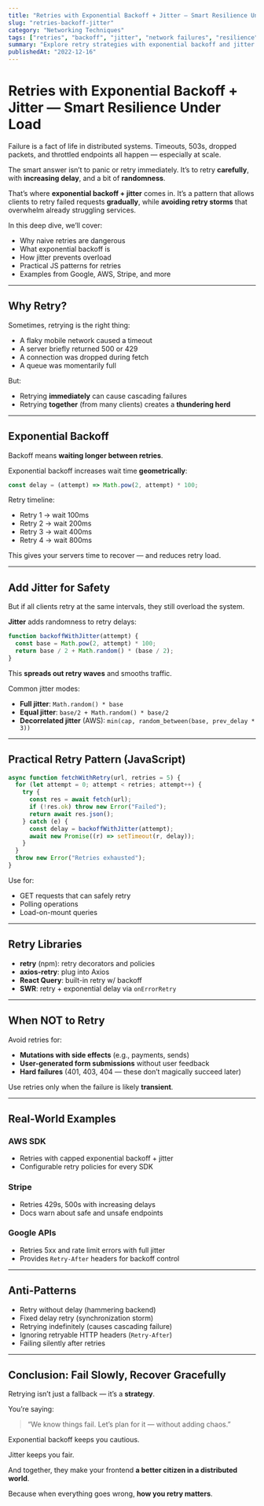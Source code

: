 ```yaml
---
title: "Retries with Exponential Backoff + Jitter — Smart Resilience Under Load"
slug: "retries-backoff-jitter"
category: "Networking Techniques"
tags: ["retries", "backoff", "jitter", "network failures", "resilience", "http"]
summary: "Explore retry strategies with exponential backoff and jitter. Learn how to recover from network failures gracefully without overloading your backend. Practical techniques, patterns, and real-world usage included."
publishedAt: "2022-12-16"
---
```


# Retries with Exponential Backoff + Jitter — Smart Resilience Under Load

Failure is a fact of life in distributed systems. Timeouts, 503s, dropped packets, and throttled endpoints all happen — especially at scale.

The smart answer isn’t to panic or retry immediately. It’s to retry **carefully**, with **increasing delay**, and a bit of **randomness**.

That’s where **exponential backoff + jitter** comes in. It’s a pattern that allows clients to retry failed requests **gradually**, while **avoiding retry storms** that overwhelm already struggling services.

In this deep dive, we’ll cover:
- Why naive retries are dangerous
- What exponential backoff is
- How jitter prevents overload
- Practical JS patterns for retries
- Examples from Google, AWS, Stripe, and more

---

## Why Retry?

Sometimes, retrying is the right thing:
- A flaky mobile network caused a timeout
- A server briefly returned 500 or 429
- A connection was dropped during fetch
- A queue was momentarily full

But:
- Retrying **immediately** can cause cascading failures
- Retrying **together** (from many clients) creates a **thundering herd**

---

## Exponential Backoff

Backoff means **waiting longer between retries**.

Exponential backoff increases wait time **geometrically**:

```js
const delay = (attempt) => Math.pow(2, attempt) * 100;
```

Retry timeline:
- Retry 1 → wait 100ms
- Retry 2 → wait 200ms
- Retry 3 → wait 400ms
- Retry 4 → wait 800ms

This gives your servers time to recover — and reduces retry load.

---

## Add Jitter for Safety

But if all clients retry at the same intervals, they still overload the system.

**Jitter** adds randomness to retry delays:

```js
function backoffWithJitter(attempt) {
  const base = Math.pow(2, attempt) * 100;
  return base / 2 + Math.random() * (base / 2);
}
```

This **spreads out retry waves** and smooths traffic.

Common jitter modes:
- **Full jitter**: `Math.random() * base`
- **Equal jitter**: `base/2 + Math.random() * base/2`
- **Decorrelated jitter** (AWS): `min(cap, random_between(base, prev_delay * 3))`

---

## Practical Retry Pattern (JavaScript)

```ts
async function fetchWithRetry(url, retries = 5) {
  for (let attempt = 0; attempt < retries; attempt++) {
    try {
      const res = await fetch(url);
      if (!res.ok) throw new Error("Failed");
      return await res.json();
    } catch (e) {
      const delay = backoffWithJitter(attempt);
      await new Promise((r) => setTimeout(r, delay));
    }
  }
  throw new Error("Retries exhausted");
}
```

Use for:
- GET requests that can safely retry
- Polling operations
- Load-on-mount queries

---

## Retry Libraries

- **retry** (npm): retry decorators and policies
- **axios-retry**: plug into Axios
- **React Query**: built-in retry w/ backoff
- **SWR**: retry + exponential delay via `onErrorRetry`

---

## When NOT to Retry

Avoid retries for:
- **Mutations with side effects** (e.g., payments, sends)
- **User-generated form submissions** without user feedback
- **Hard failures** (401, 403, 404 — these don’t magically succeed later)

Use retries only when the failure is likely **transient**.

---

## Real-World Examples

### AWS SDK

- Retries with capped exponential backoff + jitter
- Configurable retry policies for every SDK

### Stripe

- Retries 429s, 500s with increasing delays
- Docs warn about safe and unsafe endpoints

### Google APIs

- Retries 5xx and rate limit errors with full jitter
- Provides `Retry-After` headers for backoff control

---

## Anti-Patterns

- Retry without delay (hammering backend)
- Fixed delay retry (synchronization storm)
- Retrying indefinitely (causes cascading failure)
- Ignoring retryable HTTP headers (`Retry-After`)
- Failing silently after retries

---

## Conclusion: Fail Slowly, Recover Gracefully

Retrying isn’t just a fallback — it’s a **strategy**.

You’re saying:
> “We know things fail. Let’s plan for it — without adding chaos.”

Exponential backoff keeps you cautious.

Jitter keeps you fair.

And together, they make your frontend **a better citizen in a distributed world**.

Because when everything goes wrong, **how you retry matters**.
